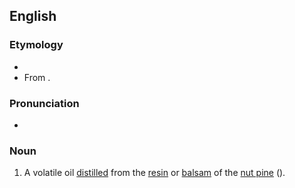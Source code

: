 ==English==

===Etymology===
* {{suffix|en|abietic|ene}}
* From {{etyl|la|en}} {{m|la|abies||silver fir (tree)}}.

===Pronunciation===
* {{a|US}} {{IPA|/ˈæb.i.əˌtin/|lang=en}}

===Noun===
{{en-noun}}

# {{lb|en|organic chemistry}} A volatile oil [[distilled]] from the [[resin]] or [[balsam]] of the [[nut pine]] ({{taxlink|Pinus sabiniana|species|noshow=1|ver=170117}}).